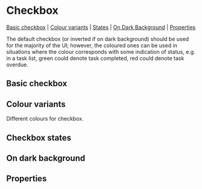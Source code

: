 
<Meta of={stories} />

# Checkbox

[Basic checkbox](#basic-checkbox) | [Colour variants](#colour-variants) | [States](#checkbox-states) | [On Dark Background](#on-dark-background) | [Properties](#properties)

The default checkbox (or inverted if on dark background) should be used for the majority of the UI; however, the coloured ones can be used in situations where the colour corresponds with some indication of status, e.g. in a task list, green could denote task completed, red could denote task overdue.

## Basic checkbox

<Canvas of={stories.basicCheckbox} />

## Colour variants

Different colours for checkbox.

<Canvas of={stories.colourVariants} />

## Checkbox states

<Canvas of={stories.disabled} />
<Canvas of={stories.checked} />

## On dark background

<Canvas of={stories.inverted} />

## Properties

<Controls />
